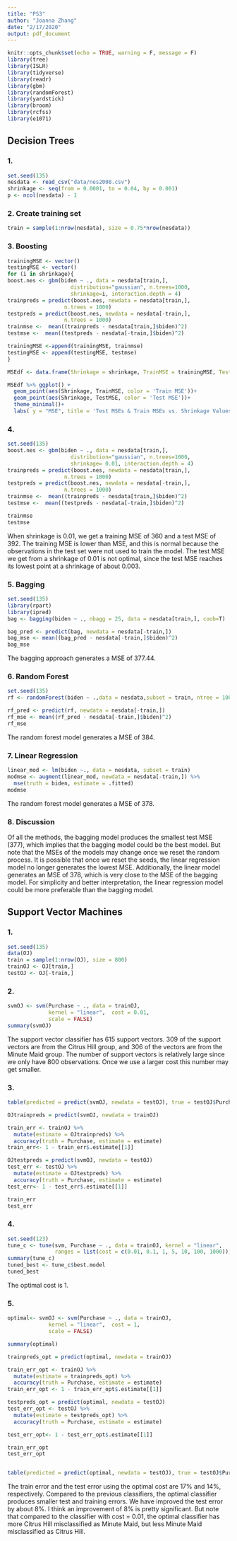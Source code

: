 ```yaml
---
title: "PS3"
author: "Joanna Zhang"
date: "2/17/2020"
output: pdf_document
---
```


```r
knitr::opts_chunk$set(echo = TRUE, warning = F, message = F)
library(tree)
library(ISLR)
library(tidyverse)
library(readr)
library(gbm)
library(randomForest)
library(yardstick)
library(broom)
library(rcfss)
library(e1071)
```
## Decision Trees
### 1.
```r
set.seed(135)
nesdata <- read_csv("data/nes2008.csv")
shrinkage <- seq(from = 0.0001, to = 0.04, by = 0.001)
p <- ncol(nesdata) - 1
```

### 2. Create training set
```r

train = sample(1:nrow(nesdata), size = 0.75*nrow(nesdata))
```

### 3. Boosting 
```r
trainingMSE <- vector()
testingMSE <- vector()
for (i in shrinkage){
boost.nes <- gbm(biden ~ ., data = nesdata[train,],
                    distribution="gaussian", n.trees=1000,
                    shrinkage=i, interaction.depth = 4)
trainpreds = predict(boost.nes, newdata = nesdata[train,],
                  n.trees = 1000)
testpreds = predict(boost.nes, newdata = nesdata[-train,],
                  n.trees = 1000)
trainmse <-  mean((trainpreds - nesdata[train,]$biden)^2)
testmse <-  mean((testpreds - nesdata[-train,]$biden)^2)

trainingMSE <-append(trainingMSE, trainmse)
testingMSE <- append(testingMSE, testmse)
}

MSEdf <- data.frame(Shrinkage = shrinkage, TrainMSE = trainingMSE, TestMSE = testingMSE)

MSEdf %>% ggplot() +
  geom_point(aes(Shrinkage, TrainMSE, color = 'Train MSE'))+
  geom_point(aes(Shrinkage, TestMSE, color = 'Test MSE'))+
  theme_minimal()+
  labs( y = "MSE", title = 'Test MSEs & Train MSEs vs. Shrinkage Values')

```

### 4.
```r
set.seed(135)
boost.nes <- gbm(biden ~ ., data = nesdata[train,],
                    distribution="gaussian", n.trees=1000,
                    shrinkage= 0.01, interaction.depth = 4)
trainpreds = predict(boost.nes, newdata = nesdata[train,],
                  n.trees = 1000)
testpreds = predict(boost.nes, newdata = nesdata[-train,],
                  n.trees = 1000)
trainmse <-  mean((trainpreds - nesdata[train,]$biden)^2)
testmse <-  mean((testpreds - nesdata[-train,]$biden)^2)

trainmse
testmse
```

When shrinkage is 0.01, we get a training MSE of 360 and a test MSE of 392. The training MSE is lower than MSE, and this is normal because the observations in the test set were not used to train the model. The test MSE we get from a shrinkage of 0.01 is not optimal, since the test MSE reaches its lowest point at a shrinkage of about 0.003. 


### 5. Bagging
```r
set.seed(135)
library(rpart)
library(ipred)
bag <- bagging(biden ~ ., nbagg = 25, data = nesdata[train,], coob=T)

bag_pred <- predict(bag, newdata = nesdata[-train,])
bag_mse <- mean((bag_pred - nesdata[-train,]$biden)^2)
bag_mse
```
The bagging approach generates a MSE of 377.44.

### 6. Random Forest
```r
set.seed(135)
rf <- randomForest(biden ~ .,data = nesdata,subset = train, ntree = 1000)

rf_pred <- predict(rf, newdata = nesdata[-train,])
rf_mse <- mean((rf_pred - nesdata[-train,]$biden)^2)
rf_mse
```
The random forest model generates a MSE of 384.

### 7. Linear Regression
```r
linear_mod <- lm(biden ~., data = nesdata, subset = train)
modmse <- augment(linear_mod, newdata = nesdata[-train,]) %>% 
  mse(truth = biden, estimate = .fitted) 
modmse
```
The random forest model generates a MSE of 378.

### 8. Discussion

Of all the methods, the bagging model produces the smallest test MSE (377), which implies that the bagging model could be the best model. But note that the MSEs of the models may change once we reset the random process. It is possible that once we reset the seeds, the linear regression model no longer generates the lowest MSE. Additionally, the linear model generates an MSE of 378, which is very close to the MSE of the bagging model. For simplicity and better interpretation, the linear regression model could be more preferable than the bagging model.


## Support Vector Machines
### 1.
```r
set.seed(135)
data(OJ)
train = sample(1:nrow(OJ), size = 800)
trainOJ <- OJ[train,]
testOJ <- OJ[-train,]
```

### 2.
```r
svmOJ <- svm(Purchase ~ ., data = trainOJ, 
             kernel = "linear",  cost = 0.01, 
             scale = FALSE)
summary(svmOJ)
```

The support vector classifier has 615 support vectors. 309 of the support vectors are from the Citrus Hill group, and 306 of the vectors are from the Minute Maid group. The number of support vectors is relatively large since we only have 800 observations. Once we use a larger cost this number may get smaller.

### 3.
```r
table(predicted = predict(svmOJ, newdata = testOJ), true = testOJ$Purchase)

OJtrainpreds = predict(svmOJ, newdata = trainOJ)

train_err <- trainOJ %>% 
  mutate(estimate = OJtrainpreds) %>% 
  accuracy(truth = Purchase, estimate = estimate)
train_err<- 1 - train_err$.estimate[[1]]

OJtestpreds = predict(svmOJ, newdata = testOJ)
test_err <- testOJ %>% 
  mutate(estimate = OJtestpreds) %>% 
  accuracy(truth = Purchase, estimate = estimate)
test_err<- 1 - test_err$.estimate[[1]]

train_err
test_err
```

### 4.
```r
set.seed(123)
tune_c <- tune(svm, Purchase ~ ., data = trainOJ, kernel = "linear",
               ranges = list(cost = c(0.01, 0.1, 1, 5, 10, 100, 1000)))
summary(tune_c)
tuned_best <- tune_c$best.model
tuned_best
```

The optimal cost is 1.

### 5.
```r
optimal<- svmOJ <- svm(Purchase ~ ., data = trainOJ, 
             kernel = "linear",  cost = 1, 
             scale = FALSE)

summary(optimal)

trainpreds_opt = predict(optimal, newdata = trainOJ)

train_err_opt <- trainOJ %>% 
  mutate(estimate = trainpreds_opt) %>% 
  accuracy(truth = Purchase, estimate = estimate)
train_err_opt <- 1 - train_err_opt$.estimate[[1]]

testpreds_opt = predict(optimal, newdata = testOJ)
test_err_opt <- testOJ %>% 
  mutate(estimate = testpreds_opt) %>% 
  accuracy(truth = Purchase, estimate = estimate)

test_err_opt<- 1 - test_err_opt$.estimate[[1]]

train_err_opt
test_err_opt


table(predicted = predict(optimal, newdata = testOJ), true = testOJ$Purchase)

```

The train error and the test error using the optimal cost are 17% and 14%, respectively. Compared to the previous classifiers, the optimal classifier produces smaller test and training errors. We have improved the test error by about 8%. I think an improvement of 8% is pretty significant. But note that compared to the classifier with cost = 0.01, the optimal classifier has more Citrus Hill misclassified as Minute Maid, but less Minute Maid misclassified as Citrus Hill.
